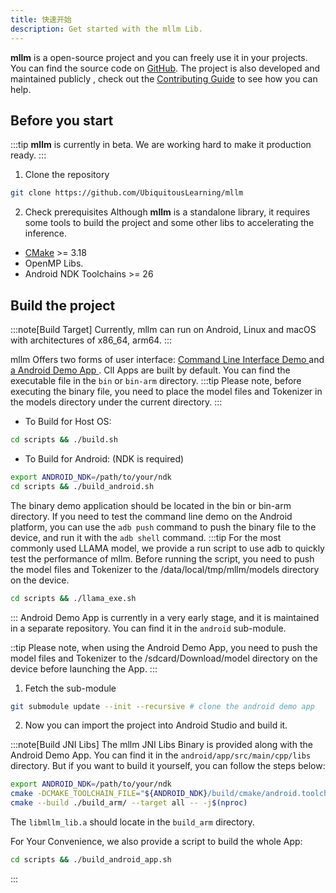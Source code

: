 ```yaml
---
title: 快速开始
description: Get started with the mllm Lib.
---
```


**mllm** is a open-source project and you can freely use it in your projects. You can find the source code on [GitHub](https://github.com/UbiquitousLearning/mllm).
The project is also developed and maintained publicly , check out the [Contributing Guide](/contributing/contributing) to see how you can help.
<LinkCard
  title="Contributing Guide"
  description="Learn how to contribute to mllm."
  href="/contributing/contributing"
/>
## Before you start
:::tip
**mllm** is currently in beta. We are working hard to make it production ready.
:::
1. Clone the repository
```bash
git clone https://github.com/UbiquitousLearning/mllm
```
2. Check prerequisites
Although **mllm** is a standalone library, it requires some tools to build the project and some other libs to accelerating the inference.
 - [CMake](https://cmake.org/download/)  >= 3.18
 - OpenMP Libs.
 - Android NDK Toolchains >= 26

## Build the project

:::note[Build Target]
Currently, mllm can run on Android, Linux and macOS with architectures of x86_64, arm64.
:::

mllm Offers two forms of user interface: <ins> Command Line Interface Demo </ins> and <ins> a Android Demo App </ins>.
<Card title="Build For CLI Demo" icon="laptop">
ClI Apps are built by default. You can find the executable file in the `bin` or `bin-arm` directory.
:::tip
Please note, before executing the binary file, you need to place the model files and Tokenizer in the models directory under the current directory.
:::
* To Build for Host OS:
```bash
cd scripts && ./build.sh
```
* To Build for Android: (NDK is required)
```bash
export ANDROID_NDK=/path/to/your/ndk
cd scripts && ./build_android.sh
```
The binary demo application should be located in the bin or bin-arm directory. If you need to test the command line demo on the Android platform, you can use the `adb push` command to push the binary file to the device, and run it with the `adb shell` command.
:::tip
For the most commonly used LLAMA model, we provide a run script to use adb to quickly test the performance of mllm.
Before running the script, you need to push the model files and Tokenizer to the /data/local/tmp/mllm/models directory on the device.
```bash
cd scripts && ./llama_exe.sh
```
:::
</Card>
<Card title="Build For Android Demo App" icon="puzzle">
Android Demo App is currently in a very early stage, and it is maintained in a separate repository. You can find it in the `android` sub-module.

::tip
Please note, when using the Android Demo App, you need to push the model files and Tokenizer to the /sdcard/Download/model directory on the device before launching the App.
:::

1. Fetch the sub-module
```bash
git submodule update --init --recursive # clone the android demo app
```
2. Now you can import the project into Android Studio and build it.

:::note[Build JNI Libs]
The mllm JNI Libs Binary is provided along with the Android Demo App. You can find it in the `android/app/src/main/cpp/libs` directory.
But if you want to build it yourself, you can follow the steps below:
```bash
export ANDROID_NDK=/path/to/your/ndk
cmake -DCMAKE_TOOLCHAIN_FILE="${ANDROID_NDK}/build/cmake/android.toolchain.cmake" -DAPK=ON -DANDROID_ABI="arm64-v8a" -DANDROID_NDK="${ANDROID_NDK}" -DANDROID_PLATFORM=android-28 -B./build_arm/ .
cmake --build ./build_arm/ --target all -- -j$(nproc)
```
The `libmllm_lib.a` should locate in the `build_arm` directory.

For Your Convenience, we also provide a script to build the whole App:
```bash
cd scripts && ./build_android_app.sh
```
:::
</Card>




